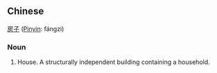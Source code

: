 ==Chinese==
[[房]][[子]] ([[Pinyin]]: fángzi)

===Noun===
# House.  A structurally independent building containing a household.
